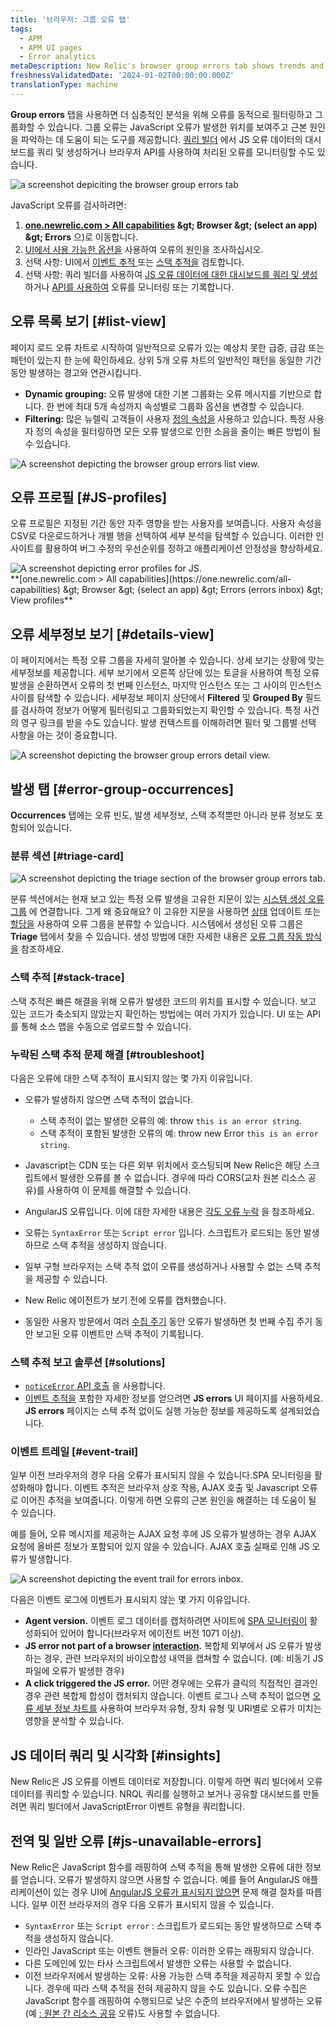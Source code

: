 ```yaml
---
title: '브라우저: 그룹 오류 탭'
tags:
  - APM
  - APM UI pages
  - Error analytics
metaDescription: New Relic's browser group errors tab shows trends and anomalies that help you compare and troubleshoot error events.
freshnessValidatedDate: '2024-01-02T00:00:00.000Z'
translationType: machine
---
```









<DNT>**Group errors**</DNT> 탭을 사용하면 더 심층적인 분석을 위해 오류를 동적으로 필터링하고 그룹화할 수 있습니다. 그룹 오류는 JavaScript 오류가 발생한 위치를 보여주고 근본 원인을 파악하는 데 도움이 되는 도구를 제공합니다. [쿼리 빌더](/docs/query-your-data/explore-query-data/query-builder/introduction-query-builder) 에서 JS 오류 데이터의 대시보드를 쿼리 및 생성하거나 브라우저 API를 사용하여 처리된 오류를 모니터링할 수도 있습니다.

<img title="browser group errors tab " alt="a screenshot depiciting the browser group errors tab" src={errorsinboxBrowserGroupErrorsTab} />

JavaScript 오류를 검사하려면:

1. <DNT>**[one.newrelic.com &gt; All capabilities](https://one.newrelic.com/all-capabilities) &amp;gt; Browser &amp;gt; (select an app) &amp;gt; Errors**</DNT> 으)로 이동합니다.
2. [UI에서 사용 가능한 옵션을](#ui-features) 사용하여 오류의 원인을 조사하십시오.
3. 선택 사항: UI에서 [이벤트 추적 ](#event-trail)또는 [스택 추적을](#stack-trace) 검토합니다.
4. 선택 사항: 쿼리 빌더를 사용하여 [JS 오류 데이터에 대한 대시보드를 쿼리 및 생성](#insights) 하거나 [API를 사용하여](#api-logs) 오류를 모니터링 또는 기록합니다.

## 오류 목록 보기 [#list-view]

페이지 로드 오류 차트로 시작하여 일반적으로 오류가 있는 예상치 못한 급증, 급감 또는 패턴이 있는지 한 눈에 확인하세요. 상위 5개 오류 차트의 일반적인 패턴을 동일한 기간 동안 발생하는 경고와 연관시킵니다.

* <DNT>**Dynamic grouping:**</DNT> 오류 발생에 대한 기본 그룹화는 오류 메시지를 기반으로 합니다. 한 번에 최대 5개 속성까지 속성별로 그룹화 옵션을 변경할 수 있습니다.
* <DNT>**Filtering:**</DNT> 많은 뉴렐릭 고객들이 사용자 [정의 속성을](/docs/data-apis/custom-data/custom-events/collect-custom-attributes/#enabling-custom) 사용하고 있습니다. 특정 사용자 정의 속성을 필터링하면 모든 오류 발생으로 인한 소음을 줄이는 빠른 방법이 될 수 있습니다.

<img title="browser group errors list view" alt="A screenshot depicting the browser group errors list view. " src={errorsinboxBrowserErrorsListView} />

## 오류 프로필 [#JS-profiles]

오류 프로필은 지정된 기간 동안 자주 영향을 받는 사용자를 보여줍니다. 사용자 속성을 CSV로 다운로드하거나 개별 행을 선택하여 세부 분석을 탐색할 수 있습니다. 이러한 인사이트를 활용하여 버그 수정의 우선순위를 정하고 애플리케이션 안정성을 향상하세요.

<img title="JS error profiles" alt="A screenshot depicting error profiles for JS." src={errorsinboxBrowserErrorProfiles} />

<figcaption>
  <DNT>**[one.newrelic.com &gt; All capabilities](https://one.newrelic.com/all-capabilities) &amp;gt; Browser &amp;gt; (select an app) &amp;gt; Errors (errors inbox) &amp;gt; View profiles**</DNT>
</figcaption>

## 오류 세부정보 보기 [#details-view]

이 페이지에서는 특정 오류 그룹을 자세히 알아볼 수 있습니다. 상세 보기는 상황에 맞는 세부정보를 제공합니다. 세부 보기에서 오른쪽 상단에 있는 토글을 사용하여 특정 오류 발생을 순환하면서 오류의 첫 번째 인스턴스, 마지막 인스턴스 또는 그 사이의 인스턴스 사이를 탐색할 수 있습니다. 세부정보 페이지 상단에서 <DNT>**Filtered**</DNT> 및 <DNT>**Grouped By**</DNT> 필드를 검사하여 정보가 어떻게 필터링되고 그룹화되었는지 확인할 수 있습니다. 특정 사건의 영구 링크를 받을 수도 있습니다. 발생 컨텍스트를 이해하려면 필터 및 그룹별 선택 사항을 아는 것이 중요합니다.

<img title="browser errors details view" alt="A screenshot depicting the browser group errors detail view. " src={errorsinboxBrowserErrorsDetailsView} />

## 발생 탭 [#error-group-occurrences]

<DNT>**Occurrences**</DNT> 탭에는 오류 빈도, 발생 세부정보, 스택 추적뿐만 아니라 분류 정보도 포함되어 있습니다.

### 분류 섹션 [#triage-card]

<img title="errors inbox triage" alt="A screenshot depicting the triage section of the browser group errors tab." src={errorsinboxErrorsInboxTriageSection} />

분류 섹션에서는 현재 보고 있는 특정 오류 발생을 고유한 지문이 있는 [시스템 생성 오류 그룹](/docs/errors-inbox/errors-inbox/#groups) 에 연결합니다. 그게 왜 중요해요? 이 고유한 지문을 사용하면 [상태](/docs/errors-inbox/errors-inbox/#status) 업데이트 또는 [할당을](/docs/errors-inbox/errors-inbox/#assign) 사용하여 오류 그룹을 분류할 수 있습니다. 시스템에서 생성된 오류 그룹은 <DNT>**Triage**</DNT> 탭에서 찾을 수 있습니다. 생성 방법에 대한 자세한 내용은 [오류 그룹 작동 방식을](/docs/errors-inbox/errors-inbox/#how-groups-work) 참조하세요.

### 스택 추적 [#stack-trace]

스택 추적은 빠른 해결을 위해 오류가 발생한 코드의 위치를 표시할 수 있습니다. 보고 있는 코드가 축소되지 않았는지 확인하는 방법에는 여러 가지가 있습니다. UI 또는 API를 통해 소스 맵을 수동으로 업로드할 수 있습니다.

### 누락된 스택 추적 문제 해결 [#troubleshoot]

다음은 오류에 대한 스택 추적이 표시되지 않는 몇 가지 이유입니다.

* 오류가 발생하지 않으면 스택 추적이 없습니다.

  * 스택 추적이 없는 발생한 오류의 예: throw `this is an error string`.
  * 스택 추적이 포함된 발생한 오류의 예: throw new Error `this is an error string`.

* Javascript는 CDN 또는 다른 외부 위치에서 호스팅되며 New Relic은 해당 스크립트에서 발생한 오류를 볼 수 없습니다. 경우에 따라 CORS(교차 원본 리소스 공유)를 사용하여 이 문제를 해결할 수 있습니다.

* AngularJS 오류입니다. 이에 대한 자세한 내용은 [각도 오류 누락](/docs/browser/new-relic-browser/troubleshooting/angularjs-errors-do-not-appear) 을 참조하세요.

* 오류는 `SyntaxError` 또는 `Script error` 입니다. 스크립트가 로드되는 동안 발생하므로 스택 추적을 생성하지 않습니다.

* 일부 구형 브라우저는 스택 추적 없이 오류를 생성하거나 사용할 수 없는 스택 추적을 제공할 수 있습니다.

* New Relic 에이전트가 보기 전에 오류를 캡처했습니다.

* 동일한 사용자 방문에서 여러 [수집 주기](http://%5Bcycle%5D\(docs.newrelic.com/docs/using-new-relic/welcome-new-relic/get-started/glossary#harvest-cycle\)) 동안 오류가 발생하면 첫 번째 수집 주기 동안 보고된 오류 이벤트만 스택 추적이 기록됩니다.

### 스택 추적 보고 솔루션 [#solutions]

* [`noticeError` API 호출](/docs/browser/new-relic-browser/browser-agent-spa-api/notice-error) 을 사용합니다.
* [이벤트 추적을](#event-trail) 포함한 자세한 정보를 얻으려면 <DNT>**JS errors**</DNT> UI 페이지를 사용하세요. <DNT>**JS errors**</DNT> 페이지는 스택 추적 없이도 실행 가능한 정보를 제공하도록 설계되었습니다.

### 이벤트 트레일 [#event-trail]

일부 이전 브라우저의 경우 다음 오류가 표시되지 않을 수 있습니다.SPA 모니터링을 활성화해야 합니다. 이벤트 추적은 브라우저 상호 작용, AJAX 호출 및 Javascript 오류로 이어진 추적을 보여줍니다. 이렇게 하면 오류의 근본 원인을 해결하는 데 도움이 될 수 있습니다.

예를 들어, 오류 메시지를 제공하는 AJAX 요청 후에 JS 오류가 발생하는 경우 AJAX 요청에 올바른 정보가 포함되어 있지 않을 수 있습니다. AJAX 호출 실패로 인해 JS 오류가 발생합니다.

<img title="event trail errors inbox" alt="A screenshot depicting the event trail for errors inbox. " src={errorsinboxEventTrailforErrorsInbox} />

다음은 이벤트 로그에 이벤트가 표시되지 않는 몇 가지 이유입니다.

* <DNT>**Agent version.**</DNT> 이벤트 로그 데이터를 캡처하려면 사이트에 [SPA 모니터링이](/docs/browser/single-page-app-monitoring/get-started/install-single-page-app-monitoring-new-relic-browser) 활성화되어 있어야 합니다(브라우저 에이전트 버전 1071 이상).
* <DNT>**JS error not part of a browser [interaction](/docs/using-new-relic/welcome-new-relic/getting-started/glossary#interaction).**</DNT> 복합체 외부에서 JS 오류가 발생하는 경우, 관련 브라우저의 바이오합성 내역을 캡쳐할 수 없습니다. (예: 비동기 JS 파일에 오류가 발생한 경우)
* <DNT>**A click triggered the JS error.**</DNT> 어떤 경우에는 오류가 클릭의 직접적인 결과인 경우 관련 복합체 합성이 캡처되지 않습니다. 이벤트 로그나 스택 추적이 없으면 [오류 세부 정보 차트를](#error-details) 사용하여 브라우저 유형, 장치 유형 및 URI별로 오류가 미치는 영향을 분석할 수 있습니다.

## JS 데이터 쿼리 및 시각화 [#insights]

New Relic은 JS 오류를 이벤트 데이터로 저장합니다. 이렇게 하면 쿼리 빌더에서 오류 데이터를 쿼리할 수 있습니다. NRQL 쿼리를 실행하고 보거나 공유할 대시보드를 만들려면 쿼리 빌더에서 JavaScriptError 이벤트 유형을 쿼리합니다.

## 전역 및 일반 오류 [#js-unavailable-errors]

New Relic은 JavaScript 함수를 래핑하여 스택 추적을 통해 발생한 오류에 대한 정보를 얻습니다. 오류가 발생하지 않으면 사용할 수 없습니다. 예를 들어 AngularJS 애플리케이션이 있는 경우 UI에 [AngularJS 오류가 표시되지 않으면](/docs/browser/new-relic-browser/troubleshooting/angularjs-errors-do-not-appear) 문제 해결 절차를 따릅니다. 일부 이전 브라우저의 경우 다음 오류가 표시되지 않을 수 있습니다.

* `SyntaxError` 또는 `Script error` : 스크립트가 로드되는 동안 발생하므로 스택 추적을 생성하지 않습니다.
* 인라인 JavaScript 또는 이벤트 핸들러 오류: 이러한 오류는 래핑되지 않습니다.
* 다른 도메인에 있는 타사 스크립트에서 발생한 오류는 사용할 수 없습니다.
* 이전 브라우저에서 발생하는 오류: 사용 가능한 스택 추적을 제공하지 못할 수 있습니다. 경우에 따라 스택 추적을 전혀 제공하지 않을 수도 있습니다. 오류 수집은 JavaScript 함수를 래핑하여 수행되므로 낮은 수준의 브라우저에서 발생하는 오류(예 [: 원본 간 리소스 공유](http://en.wikipedia.org/wiki/Cross-origin_resource_sharing) 오류)도 사용할 수 없습니다.